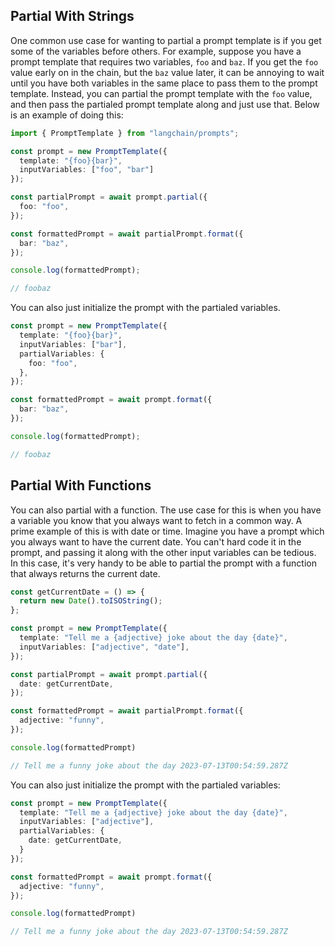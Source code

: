 ## Partial With Strings

One common use case for wanting to partial a prompt template is if you get some of the variables before others. For example, suppose you have a prompt template that requires two variables, `foo` and `baz`. If you get the `foo` value early on in the chain, but the `baz` value later, it can be annoying to wait until you have both variables in the same place to pass them to the prompt template. Instead, you can partial the prompt template with the `foo` value, and then pass the partialed prompt template along and just use that. Below is an example of doing this:

```typescript
import { PromptTemplate } from "langchain/prompts";

const prompt = new PromptTemplate({
  template: "{foo}{bar}",
  inputVariables: ["foo", "bar"]
});

const partialPrompt = await prompt.partial({
  foo: "foo",
});

const formattedPrompt = await partialPrompt.format({
  bar: "baz",
});

console.log(formattedPrompt);

// foobaz
```

You can also just initialize the prompt with the partialed variables.


```typescript
const prompt = new PromptTemplate({
  template: "{foo}{bar}",
  inputVariables: ["bar"],
  partialVariables: {
    foo: "foo",
  },
});

const formattedPrompt = await prompt.format({
  bar: "baz",
});

console.log(formattedPrompt);

// foobaz
```

## Partial With Functions

You can also partial with a function. The use case for this is when you have a variable you know that you always want to fetch in a common way. A prime example of this is with date or time. Imagine you have a prompt which you always want to have the current date. You can't hard code it in the prompt, and passing it along with the other input variables can be tedious. In this case, it's very handy to be able to partial the prompt with a function that always returns the current date.

```typescript
const getCurrentDate = () => {
  return new Date().toISOString();
};

const prompt = new PromptTemplate({
  template: "Tell me a {adjective} joke about the day {date}",
  inputVariables: ["adjective", "date"],
});

const partialPrompt = await prompt.partial({
  date: getCurrentDate,
});

const formattedPrompt = await partialPrompt.format({
  adjective: "funny",
});

console.log(formattedPrompt)

// Tell me a funny joke about the day 2023-07-13T00:54:59.287Z
```

You can also just initialize the prompt with the partialed variables:


```typescript
const prompt = new PromptTemplate({
  template: "Tell me a {adjective} joke about the day {date}",
  inputVariables: ["adjective"],
  partialVariables: {
    date: getCurrentDate,
  }
});

const formattedPrompt = await prompt.format({
  adjective: "funny",
});

console.log(formattedPrompt)

// Tell me a funny joke about the day 2023-07-13T00:54:59.287Z
```
